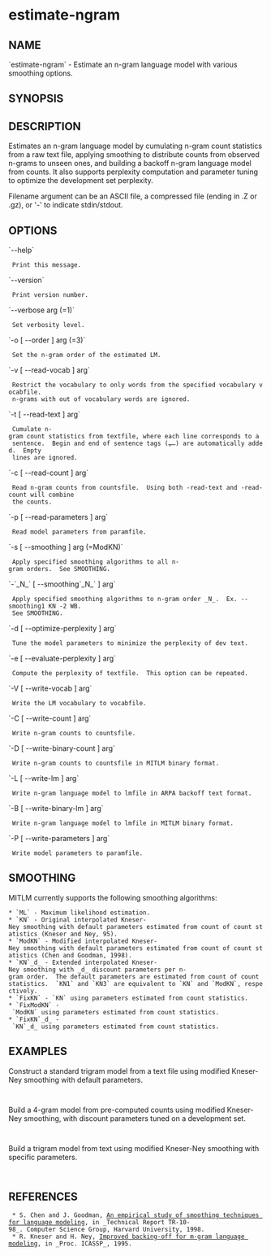 =estimate-ngram=

==NAME==

`estimate-ngram` - Estimate an n-gram language model with various smoothing options.

==SYNOPSIS==

{{{estimate-ngram [Options] [textfile lmfile]}}}

==DESCRIPTION==

Estimates an n-gram language model by cumulating n-gram count statistics from a
raw text file, applying smoothing to distribute counts from observed n-grams to
unseen ones, and building a backoff n-gram language model from counts.  It also
supports perplexity computation and parameter tuning to optimize the development
set perplexity.

Filename argument can be an ASCII file, a compressed file (ending in .Z or .gz),
or '-' to indicate stdin/stdout.

==OPTIONS==

`--help`
  Print this message.
`--version`
  Print version number.
`--verbose arg (=1)`
  Set verbosity level.
`-o [ --order ] arg (=3)`
  Set the n-gram order of the estimated LM.
`-v [ --read-vocab ] arg`
  Restrict the vocabulary to only words from the specified vocabulary vocabfile.  
  n-grams with out of vocabulary words are ignored.
`-t [ --read-text ] arg`
  Cumulate n-gram count statistics from textfile, where each line corresponds to a 
  sentence.  Begin and end of sentence tags (<s>, </s>) are automatically added.  Empty 
  lines are ignored.
`-c [ --read-count ] arg`
  Read n-gram counts from countsfile.  Using both -read-text and -read-count will combine
  the counts.
`-p [ --read-parameters ] arg`
  Read model parameters from paramfile.
`-s [ --smoothing ] arg (=ModKN)`
  Apply specified smoothing algorithms to all n-gram orders.  See SMOOTHING.
`-`_N_` [ --smoothing`_N_` ] arg`
  Apply specified smoothing algorithms to n-gram order _N_.  Ex. --smoothing1 KN -2 WB. 
  See SMOOTHING.
`-d [ --optimize-perplexity ] arg`
  Tune the model parameters to minimize the perplexity of dev text.
`-e [ --evaluate-perplexity ] arg`
  Compute the perplexity of textfile.  This option can be repeated.
`-V [ --write-vocab ] arg`
  Write the LM vocabulary to vocabfile.
`-C [ --write-count ] arg`
  Write n-gram counts to countsfile.
`-D [ --write-binary-count ] arg`
  Write n-gram counts to countsfile in MITLM binary format.
`-L [ --write-lm ] arg`
  Write n-gram language model to lmfile in ARPA backoff text format.
`-B [ --write-binary-lm ] arg`
  Write n-gram language model to lmfile in MITLM binary format.
`-P [ --write-parameters ] arg`
  Write model parameters to paramfile.

==SMOOTHING==

MITLM currently supports the following smoothing algorithms:

 * `ML` - Maximum likelihood estimation.
 * `KN` - Original interpolated Kneser-Ney smoothing with default parameters estimated from count of count statistics (Kneser and Ney, 95).
 * `ModKN` - Modified interpolated Kneser-Ney smoothing with default parameters estimated from count of count statistics (Chen and Goodman, 1998).
 * `KN`_d_ - Extended interpolated Kneser-Ney smoothing with _d_ discount parameters per n-gram order.  The default parameters are estimated from count of count statistics.  `KN1` and `KN3` are equivalent to `KN` and `ModKN`, respectively.
 * `FixKN` - `KN` using parameters estimated from count statistics.
 * `FixModKN` - `ModKN` using parameters estimated from count statistics.
 * `FixKN`_d_ - `KN`_d_ using parameters estimated from count statistics.

==EXAMPLES==

Construct a standard trigram model from a text file using modified Kneser-Ney smoothing with default parameters.

    {{{estimate-ngram -read-text input.txt -smoothing ModKN -write-lm output.lm}}}

Build a 4-gram model from pre-computed counts using modified Kneser-Ney smoothing, with discount parameters tuned on a development set.

    {{{estimate-ngram -read-count input.count -smoothing ModKN -optimize-perplexity dev.txt -write-lm output.lm}}}

Build a trigram model from text using modified Kneser-Ney smoothing with specific parameters.

    {{{estimate-ngram -read-text input.txt -smoothing ModKN -read-parameters param.txt -write-lm output.lm}}}

==REFERENCES==
  * S. Chen and J. Goodman, [http://research.microsoft.com/~joshuago/tr-10-98.pdf An empirical study of smoothing techniques for language modeling], in _Technical Report TR-10-98_. Computer Science Group, Harvard University, 1998.
  * R. Kneser and H. Ney, [http://ieeexplore.ieee.org/xpls/abs_all.jsp?tp=&arnumber=479394 Improved backing-off for m-gram language modeling], in _Proc. ICASSP_, 1995.